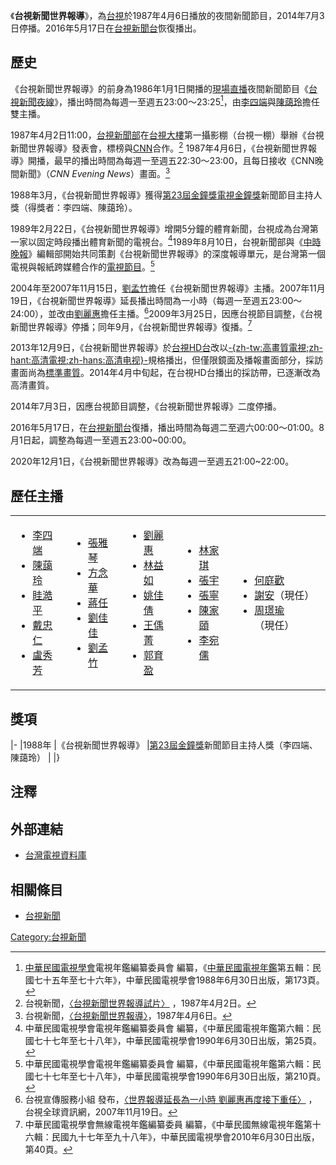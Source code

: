 {{Note24hUTC+8}}
{{expand|time=2010-07-31T12:17:21+00:00|content=歷任主播}}
{{Infobox television
| bgcolour      = #FFFF99
| show_name     = 台視新聞世界報導
| original_name = 
| image         = 台視新聞世界報導.jpg
| caption       = 
| genre         = 定時新聞報導節目
| presenter     = 
| country       = {{ROC}}
| language      = [[現代標準漢語|國語]]
| company       = [[台灣電視公司|台灣電視公司]][[台視新聞|新聞部]]
| runtime       = 60分鐘(含廣告時段)
| network       = [[臺灣電視台|臺灣電視台]]
| first_run     = {{TW}}
| first_aired   = {{Start date|1987|4|6}}
| last_aired    = {{end date|2014|7|3}}
| network_1     = [[台視新聞台|台視新聞台]]
| first_run_1   = {{TW}}
| first_aired_1 = {{Start date|2016|5|17}}
| last_aired_1  = {{end date|||}}
| aired_time    =
| website       = 
}}
《'''台視新聞世界報導'''》，為[[臺灣電視台|台視]]於1987年4月6日播放的夜間新聞節目，2014年7月3日停播。2016年5月17日在[[台視新聞台|台視新聞台]]恢復播出。

==歷史==
《台視新聞世界報導》的前身為1986年1月1日開播的[[現場直播|現場直播]]夜間新聞節目《[[台視新聞夜線|台視新聞夜線]]》，播出時間為每週一至週五23:00～23:25<ref>[[中華民國電視學會|中華民國電視學會]]電視年鑑編纂委員會 編纂，《[[中華民國電視年鑑|中華民國電視年鑑]]第五輯：民國七十五年至七十六年》，中華民國電視學會1988年6月30日出版，第173頁。</ref>，由[[李四端|李四端]]與[[陳藹玲|陳藹玲]]擔任雙主播。

1987年4月2日11:00，[[台視新聞|台視新聞部]]在[[台視大樓|台視大樓]]第一攝影棚（台視一棚）舉辦《台視新聞世界報導》發表會，標榜與[[CNN|CNN]]合作。<ref>台視新聞，[http://memory.ncl.edu.tw/tm_2007/hypage.cgi?HYPAGE=all_detail.htm&subject_type=tools&did_id=8&project_id=news&xml_id=0000028601 〈台視新聞世界報導試片〉] {{Wayback|url=http://memory.ncl.edu.tw/tm_2007/hypage.cgi?HYPAGE=all_detail.htm&subject_type=tools&did_id=8&project_id=news&xml_id=0000028601 |date=20141222185054 }}，1987年4月2日。</ref> 1987年4月6日，《台視新聞世界報導》開播，最早的播出時間為每週一至週五22:30～23:00，且每日接收《CNN晚間新聞》（''CNN Evening News''）畫面。<ref>台視新聞，[http://nrch.cca.gov.tw/ccahome/tvnews/tvnews_meta.jsp?xml_id=0006125984&maintitle=%0A++++++++%E5%8F%B0%E7%81%A3%E9%9B%BB%E8%A6%96%E5%85%AC%E5%8F%B8%0A&dofile=cca-1-20001-nw-ttvdy-19870406_26-n.asf 〈台視新聞世界報導〉]{{dead link|date=2018年2月 |bot=InternetArchiveBot |fix-attempted=yes }}，1987年4月6日。</ref>

1988年3月，《台視新聞世界報導》獲得[[第23屆金鐘獎|第23屆金鐘獎]][[電視金鐘獎|電視金鐘獎]]新聞節目主持人獎（得獎者：李四端、陳藹玲）。

1989年2月22日，《台視新聞世界報導》增開5分鐘的體育新聞，台視成為台灣第一家以固定時段播出體育新聞的電視台。<ref>中華民國電視學會電視年鑑編纂委員會 編纂，《中華民國電視年鑑第六輯：民國七十七年至七十八年》，中華民國電視學會1990年6月30日出版，第25頁。</ref>1989年8月10日，台視新聞部與《[[中時晚報|中時晚報]]》編輯部開始共同策劃《台視新聞世界報導》的深度報導單元，是台灣第一個電視與報紙跨媒體合作的[[電視節目|電視節目]]。<ref>中華民國電視學會電視年鑑編纂委員會 編纂，《中華民國電視年鑑第六輯：民國七十七年至七十八年》，中華民國電視學會1990年6月30日出版，第210頁。</ref>

2004年至2007年11月15日，[[劉孟竹|劉孟竹]]擔任《台視新聞世界報導》主播。2007年11月19日，《台視新聞世界報導》延長播出時間為一小時（每週一至週五23:00～24:00），並改由[[劉麗惠_(臺灣媒體人)|劉麗惠]]擔任主播。<ref>台視宣傳服務小組 發布，[http://www.ttv.com.tw/Taiwan/TTVInfo/TTVInfo2013.htm 〈世界報導延長為一小時 劉麗惠再度接下重任〉] {{Wayback|url=http://www.ttv.com.tw/Taiwan/TTVInfo/TTVInfo2013.htm |date=20140117035348 }}，台視全球資訊網，2007年11月19日。</ref>2009年3月25日，因應台視節目調整，《台視新聞世界報導》停播；同年9月，《台視新聞世界報導》復播。<ref>中華民國電視學會無線電視年鑑編纂委員 編纂，《中華民國無線電視年鑑第十六輯：民國九十七年至九十八年》，中華民國電視學會2010年6月30日出版，第40頁。</ref>

2013年12月9日，《台視新聞世界報導》於[[台視HD台|台視HD台]]改以[[高清电视|-{zh-tw:高畫質電視;zh-hant:高清電視;zh-hans:高清电视}-]]規格播出，但僅限鏡面及播報畫面部分，採訪畫面尚為[[標準畫質電視|標準畫質]]。2014年4月中旬起，在台視HD台播出的採訪帶，已逐漸改為高清畫質。

2014年7月3日，因應台視節目調整，《台視新聞世界報導》二度停播。

2016年5月17日，在[[台視新聞台|台視新聞台]]復播，播出時間為每週二至週六00:00～01:00。8月1日起，調整為每週一至週五23:00~00:00。

2020年12月1日，《台視新聞世界報導》改為每週一至週五21:00~22:00。

== 歷任主播 ==
{|
|- valign=top
|
*[[李四端|李四端]]
*[[陳藹玲|陳藹玲]]
*[[眭澔平|眭澔平]]
*[[戴忠仁|戴忠仁]]
*[[盧秀芳|盧秀芳]]
|
*[[張雅琴|張雅琴]]
*[[方念華|方念華]]
*[[蔣任|蔣任]]
*[[劉佳佳_(台灣主播)|劉佳佳]]
*[[劉孟竹_(新聞主播)|劉孟竹]]
|
*[[劉麗惠_(臺灣媒體人)|劉麗惠]]
*[[林益如|林益如]]
*[[姚佳倩|姚佳倩]]
*[[王偊菁|王偊菁]]
*[[郭育盈|郭育盈]]
|
*[[林家琪|林家琪]]
*[[張宇_(主播)|張宇]]
*[[張寧_(記者)|張寧]]
*[[陳家頤|陳家頤]]
*[[李宛儒|李宛儒]]
|
*[[何庭歡|何庭歡]]
*[[謝安_(台灣主播)|謝安]]（現任）
*[[周璟瑜|周璟瑜]]（現任）
|}

== 獎項 ==
{{awards table}} 
|- 
|1988年
|《台視新聞世界報導》
|[[第23屆金鐘獎|第23屆金鐘獎]]新聞節目主持人獎（李四端、陳藹玲）
|{{won}}
|}

== 注釋 ==
<div class="references-small">
<references />
</div>

== 外部連結 ==
* [http://tv.nccu.edu.tw/index.htm 台灣電視資料庫] {{Wayback|url=http://tv.nccu.edu.tw/index.htm |date=20161118071215 }}

== 相關條目 ==
*[[台視新聞|台視新聞]]

{{電視節目的變遷
|電視台    = {{TWN}} [[臺灣電視台|台視主頻]]
|播放檔次  = 定時新聞節目
|節目名稱  = 台視新聞世界報導<br/>（1987年4月6日－2014年7月3日）
|上一節目  = 台視新聞夜線
|下一節目  = 金曲25最強音得獎速報<br>（2014年7月7日－2014年7月10日）<hr>[[雨後驕陽|雨後驕陽]]（重播）<br>（第67－80集）<br>（2014年7月14日－2014年7月31日）
}}
{{電視節目的變遷
|電視台    = {{TWN}} [[台視新聞台|台視新聞台]]
|播放檔次  = 星期二至六 00:00 - 01:00<br>2016年8月1日起 星期一至五 23:00 - 00:00
|節目名稱  = 台視新聞世界報導<br/>（2016年5月17日－2020年11月30日）
|上一節目  = 歷史風雲錄精華版<br>（00:00 - 01:00）<hr>新聞大解密<br>（23:00 - 00:00）
|下一節目  = 台視夜線新聞<br/>（2020年12月1日－）
|2播放檔次 = 星期一至五 21:00 - 22:00
|2節目名稱 = 台視新聞世界報導<br/>（2020年12月1日－）
|2上一節目 = 2100整點新聞
|2下一節目 = 
}}

[[Category:台視新聞|Category:台視新聞]]